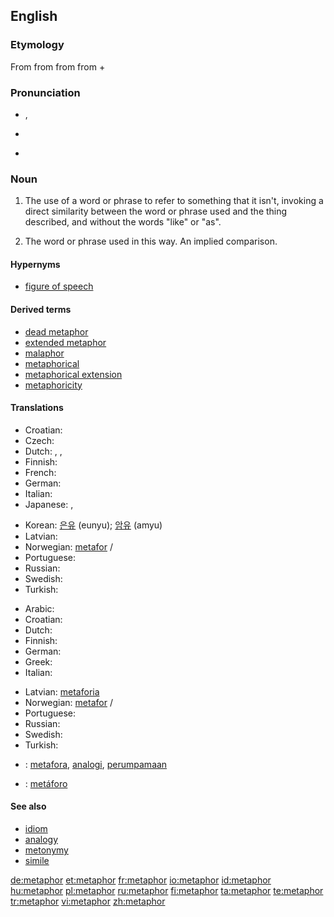 ==English==
{{wikipedia}}

===Etymology===
From {{etyl|la|en}} {{term|metaphora|lang=la}} from {{etyl|grc|en}} {{term|μεταφορά|tr=metaphora|lang=grc|sc=polytonic}} from {{term|μεταφέρω||I transfer, apply|tr=metapherō|lang=grc|sc=polytonic}} from {{term|μετά||with, across, after|tr=meta|lang=grc|sc=polytonic}} + {{term|φέρω||I bear, carry|tr=pherō|lang=grc|sc=polytonic}}

===Pronunciation===
* {{a|UK}} {{IPA|/ˈmɛt.ə.fɔː(ɹ)/}}, {{SAMPA|/"mEt.@.f@/|/"mEt.@.fO:(r)/}}
* {{a|US}} {{IPA|/ˈme.tə.fɚ/|/ˈmɛt.ə.fɔɹ/}}
*: {{audio|en-us-metaphor.ogg|Audio (US)}}
* {{hyphenation|meta|phor}}

===Noun===
{{en-noun|s|-}}

# {{uncountable}} {{figure of speech}} The use of a word or phrase to refer to something that it isn't, invoking a direct similarity between the word or phrase used and the thing described, and without the words "like" or "as".
# {{countable}} The word or phrase used in this way.  An implied comparison.

====Hypernyms====
* [[figure of speech]]

====Derived terms====
* [[dead metaphor]]
* [[extended metaphor]]
* [[malaphor]]
* [[metaphorical]]
* [[metaphorical extension]]
* [[metaphoricity]]

====Translations====
{{trans-top|uncountable: figure of speech}}
* Croatian: {{t-|hr|metafora|f}}
* Czech: {{t+|cs|metafora|f}}
* Dutch: {{t+|nl|metafoor}}, {{t+|nl|beeldspraak}}, {{t+|nl|vergelijking}}
* Finnish: {{t+|fi|metafora}}
* French: {{t+|fr|métaphore|f}}
* German: {{t+|de|Metapher|f}}
* Italian: {{t+|it|metafora|f}}
* Japanese: {{t-|ja|比喩|sc=Jpan}}, {{t-|ja|ひゆ|tr=hiyu|sc=Jpan}}
{{trans-mid}}
* Korean: [[은유]] (eunyu); [[암유]] (amyu)
* Latvian: {{t-|lv|metafora|f|xs=Latvian}}
* Norwegian: [[metafor]] {{c}}/{{m}}
* Portuguese: {{t+|pt|metáfora|f}}
* Russian: {{t+|ru|метафора|f|sc=Cyrl}}
* Swedish: {{t+|sv|metafor|c}}
* Turkish: {{t+|tr|metafor|c}}
{{trans-bottom}}

{{trans-top|countable: word or phrase used in metaphor}}
* Arabic: {{t|ar|مجاز|m|sc=Arab}}
* Croatian: {{t-|hr|metafora|f}}
* Dutch: {{t+|nl|metafoor|m}}
* Finnish: {{t+|fi|metafora}}
* German: {{t+|de|Metapher|f}}
* Greek: {{t|el|μεταφορά|f|sc=Grek}}
* Italian: {{t+|it|metafora|f}}
{{trans-mid}}
* Latvian: [[metaforia]] {{f}}
* Norwegian: [[metafor]] {{c}}/{{m}}
* Portuguese: {{t+|pt|metáfora|f}}
* Russian: {{t+|ru|метафора|f|sc=Cyrl}}
* Swedish: {{t+|sv|metafor|c}}
* Turkish: {{t+|tr|metafor|c}}
{{trans-bottom}}

{{checktrans-top}}
* {{ttbc|Indonesian}}: [[metafora]], [[analogi]], [[umpama|perumpamaan]]
* {{ttbc|Spanish}}: [[metáforo]] {{m}}
{{trans-bottom}}

====See also====
* [[idiom]]
* [[analogy]]
* [[metonymy]]
* [[simile]]

[[de:metaphor]]
[[et:metaphor]]
[[fr:metaphor]]
[[io:metaphor]]
[[id:metaphor]]
[[hu:metaphor]]
[[pl:metaphor]]
[[ru:metaphor]]
[[fi:metaphor]]
[[ta:metaphor]]
[[te:metaphor]]
[[tr:metaphor]]
[[vi:metaphor]]
[[zh:metaphor]]